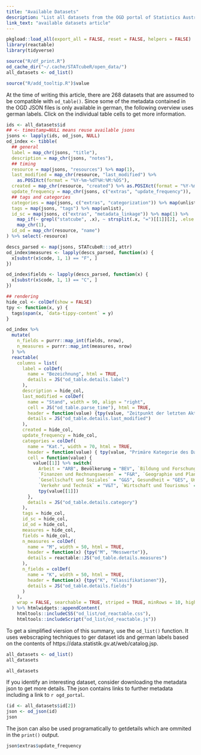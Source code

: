 ```yaml
---
title: "Available Datasets"
description: "List all datasets from the OGD portal of Statistics Austria"
link_text: "available datasets article"
---
```


```r
pkgload::load_all(export_all = FALSE, reset = FALSE, helpers = FALSE) 
library(reactable)
library(tidyverse)

source("R/df_print.R")
od_cache_dir("~/.cache/STATcubeR/open_data/")
all_datasets <- od_list()
```

```r
source("R/add_tooltip.R")$value
```

At the time of writing this article, there are 268 datasets that are assumed to be compatible with `od_table()`.
Since some of the metadata contained in the OGD JSON files is only available in german, the following overview uses german labels.
Click on the individual table cells to get more information.

```r
ids <- all_datasets$id
## <- timestamp=NULL means reuse available jsons
jsons <- lapply(ids, od_json, NULL)
od_index <- tibble(
  ## general
  label = map_chr(jsons, "title"),
  description = map_chr(jsons, "notes"),
  ## timing
  resource = map(jsons, "resources") %>% map(1),
  last_modified = map_chr(resource, "last_modified") %>%
    as.POSIXct(format = "%Y-%m-%dT%H:%M:%OS"),
  created = map_chr(resource, "created") %>% as.POSIXct(format = "%Y-%m-%dT%H:%M:%OS"),
  update_frequency = map_chr(jsons, c("extras", "update_frequency")),
  ## tags and categories
  categories = map(jsons, c("extras", "categorization")) %>% map(unlist),
  tags = map(jsons, "tags") %>% map(unlist),
  id_sc = map(jsons, c("extras", "metadata_linkage")) %>% map(1) %>%
    map_if(~ grepl("statcube", .x), ~ strsplit(.x, "=")[[1]][2], .else = ~ "") %>%
    map_chr(1),
  id_od = map_chr(resource, "name")
) %>% select(-resource)

descs_parsed <- map(jsons, STATcubeR:::od_attr)
od_index$measures <- lapply(descs_parsed, function(x) {
  x[substr(x$code, 1, 1) == "F", ]
})

od_index$fields <- lapply(descs_parsed, function(x) {
  x[substr(x$code, 1, 1) == "C", ]
})

## rendering
hide_col <- colDef(show = FALSE)
tpy <- function(x, y) {
  tags$span(x, `data-tippy-content` = y)
}

od_index %>% 
  mutate(
    n_fields = purrr::map_int(fields, nrow),
    n_measures = purrr::map_int(measures, nrow)
  ) %>%
  reactable(
    columns = list(
      label = colDef(
        name = "Bezeichnung", html = TRUE,
        details = JS("od_table.details.label")
      ),
      description = hide_col,
      last_modified = colDef(
        name = "Stand", width = 90, align = "right",
        cell = JS("od_table.parse_time"), html = TRUE,
        header = function(value) {tpy(value, "Zeitpunkt der letzten Aktualisierung")},
        details = JS("od_table.details.last_modified")
      ),
      created = hide_col,
      update_frequency = hide_col,
      categories = colDef(
        name = "Kat.", width = 70, html = TRUE,
        header = function(value) { tpy(value, "Primäre Kategorie des Datensatzes") },
        cell = function(value) {
          value[[1]] %>% switch(
            Arbeit = "ARB", Bevölkerung = "BEV", `Bildung und Forschung` = "B&F",
            `Finanzen und Rechnungswesen` = "F&R", `Geographie und Planung` = "G&P",
            `Gesellschaft und Soziales` = "G&S", Gesundheit = "GES", Umwelt = "UMW",
            `Verkehr und Technik` = "V&T", `Wirtschaft und Tourismus` = "W&T") %>%
            tpy(value[[1]])
        },
        details = JS("od_table.details.category")
      ),
      tags = hide_col,
      id_sc = hide_col,
      id_od = hide_col,
      measures = hide_col,
      fields = hide_col,
      n_measures = colDef(
        name = "M", width = 50, html = TRUE,
        header = function(x) {tpy("M", "Messwerte")},
        details = reactable::JS("od_table.details.measures")
      ),
      n_fields = colDef(
        name = "K", width = 50, html = TRUE,
        header = function(x) {tpy("K", "Klassifikationen")},
        details = JS("od_table.details.fields")
      )
    ),
    wrap = FALSE, searchable = TRUE, striped = TRUE, minRows = 10, highlight = TRUE
  ) %>% htmlwidgets::appendContent(
    htmltools::includeCSS("od_list/od_reactable.css"),
    htmltools::includeScript("od_list/od_reactable.js"))
```

To get a simplified viersion of this summary, use the `od_list()` function.
It uses webscraping techniques to ger dataset ids and german labels based on the contents of https://data.statistik.gv.at/web/catalog.jsp.

```r
all_datasets <- od_list()
all_datasets
```

```r
all_datasets
```

If you identify an interesting dataset, consider downloading the metadata json to get more details.
The json contains links to further metadata including a link to `r ogd_portal`.

```r
(id <- all_datasets$id[2])
json <- od_json(id)
json
```

The json can also be used programatically to getdetails which are ommited in the `print()` output.

```r
json$extras$update_frequency
```
